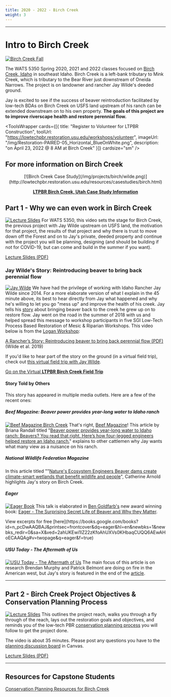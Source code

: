 ---
title: 2020 - 2022 - Birch Creek
weight: 3
---

----


# Intro to Birch Creek

[![Birch Creek Fall](/img/projects/birch/BirchFall.JPG)](https://photos.app.goo.gl/XA7iTzxAKcE9Pf9MA)

The WATS 5350 Spring 2020, 2021 and 2022 classes focused on [Birch Creek, Idaho](https://earth.app.goo.gl/n9RRA6) in southeast Idaho. Birch Creek is a left-bank tributary to Mink Creek, which is tributary to the Bear River just downstream of Oneida Narrows.  The project is on landowner and rancher Jay Wilde's deeded ground.  

Jay is excited to see if the success of beaver reintroduction facilitated by low-tech BDAs on Birch Creek on USFS land upstream of his ranch can be extended downstream on to his own property. **The goals of this project are to improve riverscape health and restore perennial flow.**





<ToolsWrapper
  cards={[{
    title: "Register to Volunteer for LTPBR Construction",
    toolUrl: "https://lowtechpbr.restoration.usu.edu/workshops/volunteer",
    imageUrl: "/img/Restoration-PAIRED-05_Horizontal_BlueOnWhite.png",
    description: "on April 23, 2022 @ 8 AM at Birch Creek"
  }]}
  cardsize="sm"
/>



## For more information on Birch Creek


<div align="center">
  [![Birch Creek Case Study](/img/projects/birch/wilde.png)](http://lowtechpbr.restoration.usu.edu/resources/casestudies/birch.html)
  
  **[LTPBR Birch Creek, Utah Case Study Information](http://lowtechpbr.restoration.usu.edu/resources/casestudies/birch.html)**
</div>

## Part 1 - Why we can even work in Birch Creek


[![Lecture Slides](/img/lectures/2020-WATS5340_Week8_Part1.png)](https://s3-us-west-2.amazonaws.com/etalweb.joewheaton.org/Courses/WATS5350/2020/Week8_BirchCreekIntro_1.pdf)
For WATS 5350, this video sets the stage for Birch Creek, the previous project with Jay Wilde upstream on USFS land, the motivation for that project, the results of that project and why there is trust to move down off the Forest and on to Jay's private, deeded property and continue with the project you will be planning, designing (and should be building if not for COVID-19, but can come and build in the summer if you want). 


[Lecture Slides (PDF)](https://s3-us-west-2.amazonaws.com/etalweb.joewheaton.org/Courses/WATS5350/2020/Week8_BirchCreekIntro_1.pdf)


<YouTubeEmbed videoId="loNfTw7E-2U" title="Birch Creek Project Introduction" />



### Jay Wilde's Story: Reintroducing beaver to bring back perennial flow 


[![Jay Wilde](/img/projects/wilde-round_9.png)](https://earth.app.goo.gl/n9RRA6)
We have had the privilege of working with Idaho Rancher Jay Wilde since 2014.  For a more elaborate version of what I explain in the 45 minute above, its best to hear directly from Jay what happened and why he's willing to let you go "mess up" and improve the health of his creek. Jay tells his [story](https://s3-us-west-2.amazonaws.com/etalweb.joewheaton.org/Workshops/CheapCheerful/2018/NRCS/Idaho/Lectures/2018_IdahoNRCS_Wilde_BirchCreek.pdf) about bringing beaver back to the creek he grew up on to restore flow.  Jay went on the road in the summer of 2018 with us and helped spread this message to workshop participants in five SGI Low-Tech Process Based Restoration of Mesic & Riparian Workshops. This video below is from the [Logan Workshop](http://beaver.joewheaton.org/logan-workshop-materials.html):


<YouTubeEmbed videoId="4j6R1JxG8M8" title="Jay Wilde's Story: Reintroducing beaver to bring back perennial flow" />


[A Rancher’s Story: Reintroducing beaver to bring back perennial flow (PDF)](https://s3-us-west-2.amazonaws.com/etalweb.joewheaton.org/RestorationConsortium/Workshops/2019/SGI/Wilde+-+Brich+Creek.pdf)  
(Wilde et al. 2019)

If you'd like to hear part of the story on the ground (in a virtual field trip), check out [this virtual field trip with Jay Wilde](http://lowtechpbr.restoration.usu.edu/resources/Topics/03_Planning/birchcreek.html).


[Go on the Virtual **LTPBR Birch Creek Field Trip**](http://lowtechpbr.restoration.usu.edu/resources/Topics/03_Planning/birchcreek.html)


#### Story Told by Others
This story has appeared in multiple media outlets. Here are a few of the recent ones:

##### Beef Magazine: Beaver power provides year-long water to Idaho ranch

[![Beef Magazine Birch Creek](/img/projects/birch/Beef_Birch.png)](https://s3-us-west-2.amazonaws.com/etalweb.joewheaton.org/Courses/WATS5350/Lowtech/birch/BEEF+30-31+april+REVISED.pdf)
That's right, [Beef Magazine](https://www.beefmagazine.com/sustainability/beaver-power-provides-year-long-water-idaho-ranch)! This article by Briana Randall titled "[Beaver power provides year-long water to Idaho ranch: Beavers? You read that right. Here’s how four-legged engineers helped restore an Idaho ranch.](https://www.beefmagazine.com/sustainability/beaver-power-provides-year-long-water-idaho-ranch)" explains to other cattlemen why Jay wants what many view as a nuisance on his ranch.

##### National Wildlife Federation Magazine
In this article titled ""[Nature's Ecosystem Engineers Beaver dams create climate-smart wetlands that benefit wildlife and people](https://www.nwf.org/Magazines/National-Wildlife/2020/August-September/Conservation/Beavers)", Catherine Arnold highlights Jay's story on Birch Creek.

##### Eager

[![Eager Book](/img/eager-goldfarb_1.jpg)](https://www.amazon.com/Eager-Surprising-Secret-Beavers-Matter/dp/160358739X/ref=sr_1_6?ie=UTF8&qid=1512586233&sr=8-6&keywords=eager+beaver)
This talk is elaborated in [Ben Goldfarb's](http://bengoldfarb.com/) new award winning book:  [Eager - The Surprising Secret Life of Beaver and Why they Matter](https://www.amazon.com/Eager-Surprising-Secret-Beavers-Matter/dp/160358739X/ref=sr_1_6?ie=UTF8&qid=1512586233&sr=8-6&keywords=eager+beaver). 


<YouTubeEmbed videoId="vURn_6s2w1c" title="Eager Book Excerpt" />
View excerpts for free [here](https://books.google.com/books?id=n_pcDwAAQBAJ&printsec=frontcover&dq=eager&hl=en&newbks=1&newbks_redir=0&sa=X&ved=2ahUKEwi1lZ22zKfoAhUXVs0KHbaqCUQQ6AEwAHoECAAQAg#v=twopage&q=eager&f=true)

##### USU Today - The Aftermath of Us

[![USU Today - The Aftermath of Us](/img/covers/USUTodayFall2019.png)](https://utahstatemagazine.usu.edu/environment/the-aftermath-of-us/)
The main focus of this article is on research Brendan Murphy and Patrick Belmont are doing on fire in the American west, but Jay's story is featured in the end of the [article](https://utahstatemagazine.usu.edu/environment/the-aftermath-of-us/).

-------
## Part 2 - Birch Creek Project Objectives & Conservation Planning Process



[![Lecture Slides](/img/lectures/2020-WATS5350_Week8_Part2.png)](https://s3-us-west-2.amazonaws.com/etalweb.joewheaton.org/Courses/WATS5350/2020/Week8_BirchCreekIntro_2.pdf)
This outlines the project reach, walks you through a fly through of the reach, lays out the restoration goals and objectives, and reminds you of the low-tech PBR [conservation planning process](/Course_Topics/WATS_5350/Low-Tech/planning) you will follow to get the project done.

The video is about 35 minutes. Please post any questions you have to the [planning discussion board](https://usu.instructure.com/courses/567581/discussion_topics/1982817) in Canvas.


[Lecture Slides (PDF)](https://s3-us-west-2.amazonaws.com/etalweb.joewheaton.org/Courses/WATS5350/2020/Week8_BirchCreekIntro_2.pdf)



<YouTubeEmbed videoId="krLJtipbt_8" title="Birch Creek Project Objectives & Conservation Planning Process" />

-----

## Resources for Capstone Students


[Conservation Planning Resources for Birch Creek](/Course_Topics/WATS_5350/Low-Tech/Projects/birch/birchplanning)




